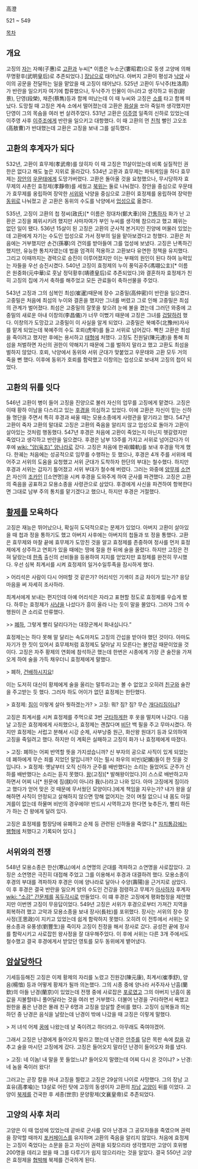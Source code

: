 高澄

521 ~ 549 

[[목차]]
== 개요 ==
고징의 [[자]]는 자혜(子惠)로 [[고환]]과 누씨[* 이름은 누소군(婁昭君)으로 동생 고양에 의해 무명황후(武明皇后)로 추존되었다.] [[장남]]으로 태어났다. 아버지 고환이 평성과 [[낙양]] 사이의 공문을 전달하는 일을 맡았을 때 고징이 태어났다. 525년 고환이 두낙주(杜洛周)가 반란을 일으키자 여기에 합류했으나, 두낙주가 인물이 아니라고 생각하고 위경(尉景), 단영(段榮), 채준(蔡雋)등과 함께 떠났는데 이 때 누씨와 고징은 [[소]]를 타고 함께 떠났다. 도망칠 때 고징은 계속 소에서 떨어졌는데 고환은 [[화살]]을 쏘아 죽일까 생각했지만 단영이 그의 목숨을 여러 번 살려주었다. 531년 고환은 [[이주영]] 일족의 신하로 있었는데 이주영 사후 [[이주조]]에게 반란을 일으키고 대항했다. 이 때 고환의 먼 [[친척]] 뻘인 고오조(高敖曹)가 반대했는데 고환은 고징을 보내 그를 설득했다. 

== 고환의 후계자가 되다 ==
532년, 고환이 효무제(孝武帝)를 앉히자 이 때 고징은 11살이었는데 비록 실질적인 권한은 없다고 해도 높은 지위로 올라갔다. 534년 고환과 효무제는 파워게임을 하다 효무제는 [[장안]]의 [[우문태]]에게 도망가버렸다. 고환은 돌아올 것을 요청했으나, 무시당하자 효무제의 사촌인 효정제(孝靜帝)를 세웠고 [[북위]]는 둘로 나눠졌다. 장안을 중심으로 우문태가 효무제를 옹립하여 장악한 [[서위]]와 낙양을 중심으로 고환이 효정제를 옹립하여 장악한 [[동위]]로 나눠졌고 곧 고환은 동위의 수도를 낙양에서 [[업]]성으로 옮겼다. 

535년, 고징이 고환의 첩 정씨(政氏)[* 이름은 정대차(鄭大車)]와 [[간통]]하자 화가 난 고환은 고징을 폐위시키려 했지만 사마자여가 부인 누씨를 생각해 참으라고 했고 폐위는 없던 일이 됐다. 536년 15살이 된 고징은 고환의 군사적 본거지인 진양에 머물러 있었는데 고환에게 자기는 수도인 업성으로 가서 정부의 일을 맡아보겠다고 청했다. 고환은 처음에는 거부했지만 손건(孫搴)의 건의를 받아들여 그를 업성에 보냈다. 고징은 난폭하긴 했지만, 유능한 통치자였는데 법을 엄격히 적용하고 고환보다 유연한 정책을 유지했다. 그리고 이때까지는 경력으로 승진이 이루어졌지만 이는 부패의 원인이 된다 하여 능력있는 자들을 우선 승진시켰다.  540년 고징이 효정제의 누이 풍익공주(馮翊公主)[* 이름은 원중화(元中華)로 훗날 정덕황후(靖德皇后)로 추존되었다.]와 결혼하자 효정제가 친히 고징의 집에 가서 축하를 해주었고 모든 관료들이 축하선물을 주었다. 

543년 고징과 그의 심복인 최섬(崔暹)때문에 장수 고중밀(高仲密)이 반란을 일으켰다. 고중밀은 처음에 최섬의 누이와 결혼을 했지만 그녀를 버렸고 그로 인해 고중밀은 최섬의 관계가 벌어졌다. 최섬은 고중밀의 잘못을 찾으려 눈에 불을 켰는데 그러던 와중에 고중밀의 새로운 아내 이창의(李昌儀)가 너무 이뻤기 때문에 고징은 그녀를 [[겁탈]]하려 했다. 이창의가 도망갔고 고중밀이 이 사실을 알게 되었다. 고중밀은 북예주(北豫州)자사를 맡게 되었는데 북예주의 수도 호뢰(虎牢)를 들고 서위로 넘어갔다. 빡친 고환은 최섬을 죽이려고 했지만 후에는 용서하고 [[태형]]에 처했다. 고징도 진원달(陳元達)을 통해 최섬을 처벌하면 자신의 권한이 약해지기 때문에 그를 벌하지 말라고 했고 고환도 최섬을 벌하지 않았다. 호뢰, 낙양에서 동위와 서위 군대가 맞붙었고 우문태와 고환 모두 거의 죽을 뻔 했다. 이후에 동위가 호뢰를 함락했고 이창의는 업성으로 보내져 고징의 첩이 되었다. 

== 고환의 뒤를 잇다 == 
546년 고환이 병이 들어 고징을 진양으로 불러 자신의 업무를 고징에게 맡겼다. 고징은 이때 황하 이남을 다스리고 있는 [[후경]]을 의심하고 있었다. 이에 고환은 자신이 믿는 신하들 명단을 주면서 특히 후경과 싸울 때는 모용소종에게 사령관을 맡기라고 했다. 547년 고환이 죽자 고환의 말대로 고징은 고환의 죽음을 알리지 않고 업성으로 돌아가 고환이 살아있는 것처럼 행동했다. 547년 후경은 처음에 고환이 죽었는지 아닌지 헷갈렸지만 죽었다고 생각하고 반란을 일으켰다. 후경은 남부 13주를 가지고 서위로 넘어갔다가 이후에 [[wiki: "양(육조)" 양나라]]로 갔다. 고징은 처음에 한궤(韓軌)를 보내 후경을 막게 했다. 한궤는 처음에는 성공적으로 임무를 수행하는 듯 했으나, 후경은 4개 주를 서위에 떼어주고 서위의 도움을 요청했고 서위 군대가 도착하자 한단의 부대는 철수했다. 하지만 후경과 서위는 갑자기 틀어졌고 서위 부대가 철수해 버렸다. 그러는 와중에 [[양무제]] [[소연]]은 자신의 [[조카]]인 [[소연명]을 시켜 후경을 도와주게 하여 군사를 파견했다. 고징은 고환의 죽음을 공표하고 모용소종을 사령관으로 삼았다. 후경에게 사신을 파견하여 항복한다면 그대로 남부 주의 통치를 맡기겠다고 했으나, 하지만 후경은 거절했다. 

== [[황제]]를 모욕하다 ==
고징은 재능은 뛰어났으나, 확실히 도덕적으로는 문제가 있었다. 아버지 고환이 살아있을 때 첩과 정을 통하기도 했고 아버지 사후에는 아버지의 첩들과 또 정을 통했다. 고환은 효무제와 마찰 끝에 효무제가 도망친 것을 알고 효정제를 존중하여 정사를 먼저 효정제에게 상주하고 연회가 있을 때에는 땅에 절을 한 뒤에 술을 올렸다. 하지만 고징은 전혀 달랐는데 [[한족]] 출신의 선비들을 등용하여 지지를 얻었지만 효정제를 완전히 무시했다. 우선 심복 최계서를 시켜 효정제의 일거수일투족을 잠시하게 했다.

> 어리석은 사람이 다시 어떠할 것 같은가? 어리석인 기색이 조금 차이가 있는가? 응당 마음을 써 자세히 조사하라.

최계서에게 보내는 편지인데 아예 어리석은 자라고 표현할 정도로 효정제를 우습게 봤다. 하루는 효정제가 [[사냥]]을 나섰다가 흥이 올라 나는 듯이 말을 몰았다. 그러자 그의 수행원이 큰 소리로 만류했다.

>> [[폐하]], 그렇게 빨리 달리다가는 대장군께서 화내십니다.” 

효정제는는 하다 못해 말 달리는 속도마저도 고징의 간섭을 받아야 했던 것이다. 아마도 자기가 한 짓이 있어서 효무제처럼 효정제도 달아날 지 모른다는 불안감 때문이었을 것이다. 고징은 자주 황제의 연회에 참석하곤 했는데 한번은 시종에게 가장 큰 술잔을 가져오게 하여 술을 가득 채우더니 효정제에게 말했다.

> 폐하, [[건배]]하시지요! 

이는 도저히 대신이 황제에게 술을 올리는 말투라고는 볼 수 없었고 오히려 [[친구]]와 술잔을 주고받는 듯 했다. 그러자 하도 어이가 없던 효정제는 한탄했다.

> 효정제: [[짐]]이 이렇게 살아 뭣하겠는가?
> 고징: 뭐? 짐? 짐? 무슨 [[개]][[다리]]짐이냐?

고징은 최계서를 시켜 효정제를 주먹으로 3번 [[구타]]하게한 후 옷을 떨치며 나갔다. 다음날 고징은 효정제에게 사죄했으나, 효정제는 괜찮다며 [[비단]] 백 필을 주고 무마시켰다. 하지만 효정제는 서럽고 분해서 시강 순제, 사부낭중 원근, 화산왕 원대기 등과 모의하여 고징을 죽일려고 했다. 하지만 이 계획은 실패하고 고징이 화가 나 효정제에게 따졌다.

> 고징: 폐하는 어찌 반역할 뜻을 가지셨습니까? 신 부자의 공으로 사직이 있게 되었는데 폐하에게 무슨 죄를 지었던 말입니까? 이는 필시 좌우의 비빈(妃嬪)들이 한 짓을 것입니다.
> 효정제: 옛날부터 오직 신하가 군주를 배반했다는 소리는 들었어도 군주가 신하를 배반했다는 소리는 듣지 못했다. [[왕]](고징)[* 발해왕이었다.]이 스스로 배반하고자 하면서 어찌 나[* 원문에 짐(朕)이 아니라 我(나)라고 나와 있다. 아마 고징에게 짐이라고 했다가 얻어 맞은 것 때문에 무서웠던 모양이다.]에게 책임을 지우는가? 내가 왕을 살해하면 사직이 안정되고 살해하지 않으면 망해 없어지는 것이 며칠 없으니 내 몸도 아낄 겨를이 없는데 하물며 비빈의 경우에야! 반드시 시역하고자 한다면 늦추든가, 빨리 하든가 하는 건 왕에게 달려 있다.

고징은 효정제를 함장당에 유폐하고 순제 등 관련된 신하들을 죽였다.[* [[자치통감]]에는 [[팽형]]에 처했다고 기록되어 있다.]

== 서위와의 전쟁 ==
548년 모용소종은 한산(寒山)에서 소연명의 군대를 격파하고 소연명을 사로잡았다. 고징은 소연명은 극진히 대접해 주었고 그를 이용해서 후경과 대결하려 했다. 모용소종이 후경의 부대를 격파하자 후경은 이에 양나라로 달아나 수양(壽陽)을 근거지로 삼았다. 이 후 후경은 결국 반란을 일으켜 양의 수도인 건강을 점령하고 무제가 [[아사]]하자 후계자 [[wiki: "소강" 간문제]]를 [[꼭두각시]]로 만들었다. 이 떄 후경은 고징에게 평화협정을 제안했지만 이번엔 고징이 무응답이었다. 549년 고징은 서위가 후경으로부터 가져간 지역을 회복하려 했고 고악과 모용소종을 보내 장사(長社)를 포위했다. 장사는 서위의 장수 장사정(王思政)이 지키고 있었는데 쉽게 함락하지 못했다. 오히려 이 전투에서 서위는 모용소종과 유풍생(劉豐生)을 죽이자 고징이 친정을 해서 장사로 갔다. 공성전 끝에 장사를 함락시키고 사로잡힌 왕사정을 잘 대우해주었다. 이 후에 서위는 다른 3개 주에서도 철수했고 결국 후경에게서 받았던 영토를 모두 동위에게 뱉어냈다. 

== [[암살]]당하다 ==
기세등등해진 고징은 이제 황제의 자리를 노렸고 진원강(陳元康), 최계서(崔季舒), 양음(楊愔) 등과 어떻게 황제가 될까 의논했다. 그의 시종 중에 양나라 서주자사 난흠(蘭欽)의 아들 난경(蘭京)이 있었는데 전쟁 중에 사로잡은 [[포로]]였고 그의 아버지 난흠이 몸값을 지불할테니 풀어달라는 것을 여러 번 거부했다. 더불어 난경을 구타하면서 욕했고 원한을 품은 난경은 몰래 친구 6명과 고징을 암살할 준비를 했다. 고징이 심복들과 의논하던 중 난경은 음식을 날랐는데 난경이 밖에 나갔을 때 고징은 이렇게 말했다.

> 저 녀석 어제 [[꿈]]에 나왔는데 날 죽이려고 하더라고. 아무래도 죽여야겠어. 

그래서 고징은 난경에게 들어오지 말라고 했는데 난경은 [[안주]]를 담은 목판 속에 [[칼]]을 감추고 술을 마시던 고징에게 갔다. 고징은 들어오지 말라던 난경이 들어오자 화를 냈다.

> 고징: 네 이놈! 내 말을 못 들었느냐? 들어오지 말랬는데 어찌 다시 온 것이냐?
> 난경: 네 놈을 죽이러 왔다!

그러고는 곧장 칼을 꺼내 고징을 찔렀고 고징은 29살의 나이로 사망했다. 그의 장남 고효유(高孝喩)는 13살로 어린 탓에 고징의 동생이자 고환의 [[차남]] [[고양]]이 뒤를 이었다. 고양이 [[북제]]를 건국한 후 세종(世宗) 문양황제(文襄皇帝)로 추존되었다. 

== 고양의 사후 처리 ==
고양은 이 때 업성에 있었는데 곧바로 군사를 모아 난경과 그 공모자들을 죽였으며 권력을 장악할 때까지 [[포커페이스]]를 유지하며 고환의 죽음을 알리지 않았다. 처음에 효정제는 고징이 죽었다는 소문을 듣고 자신이 권력을 되찾으리라 생각했지만 고양이 호위병 200명을 데리고 왔을 때 그를 다루기가 쉽지 않으리라는 것을 알았다. 결국 550년 고양은 효정제을 [[협박]]해 북제를 건국하게 된다.
